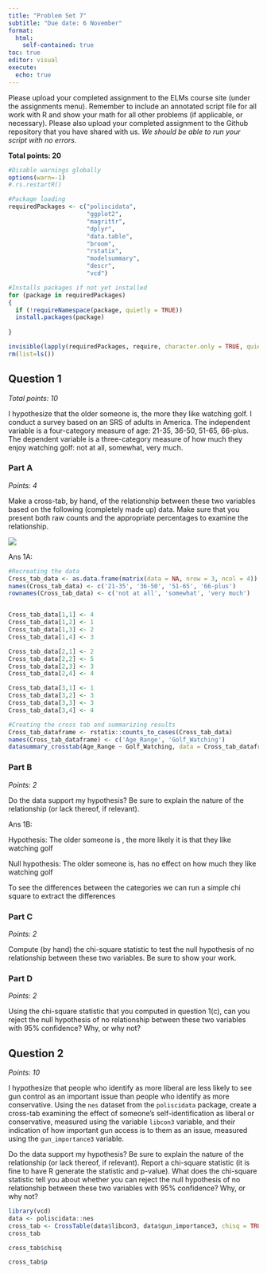 ```yaml
---
title: "Problem Set 7"
subtitle: "Due date: 6 November"
format: 
  html:
    self-contained: true
toc: true
editor: visual
execute: 
  echo: true
---
```


Please upload your completed assignment to the ELMs course site (under the assignments menu). Remember to include an annotated script file for all work with R and show your math for all other problems (if applicable, or necessary). Please also upload your completed assignment to the Github repository that you have shared with us. *We should be able to run your script with no errors.*

**Total points: 20**

```r
#Disable warnings globally
options(warn=-1)
#.rs.restartR()

#Package loading
requiredPackages <- c("poliscidata",
                      "ggplot2",
                      "magrittr",
                      "dplyr",
                      "data.table", 
                      "broom",
                      "rstatix",
                      "modelsummary",
                      "descr",
                      "vcd")

#Installs packages if not yet installed
for (package in requiredPackages) 
{ 
  if (!requireNamespace(package, quietly = TRUE))
  install.packages(package)
  
}

invisible(lapply(requiredPackages, require, character.only = TRUE, quietly = T))
rm(list=ls())
```

## Question 1

*Total points: 10*

I hypothesize that the older someone is, the more they like watching golf. I conduct a survey based on an SRS of adults in America. The independent variable is a four-category measure of age: 21-35, 36-50, 51-65, 66-plus. The dependent variable is a three-category measure of how much they enjoy watching golf: not at all, somewhat, very much.

### Part A

*Points: 4*

Make a cross-tab, by hand, of the relationship between these two variables based on the following (completely made up) data. Make sure that you present both raw counts and the appropriate percentages to examine the relationship.

![](img/PS7.png)

Ans 1A:

```r
#Recreating the data
Cross_tab_data <- as.data.frame(matrix(data = NA, nrow = 3, ncol = 4))
names(Cross_tab_data) <- c('21-35', '36-50', '51-65', '66-plus')
rownames(Cross_tab_data) <- c('not at all', 'somewhat', 'very much')


Cross_tab_data[1,1] <- 4
Cross_tab_data[1,2] <- 1
Cross_tab_data[1,3] <- 2
Cross_tab_data[1,4] <- 3

Cross_tab_data[2,1] <- 2
Cross_tab_data[2,2] <- 5
Cross_tab_data[2,3] <- 3
Cross_tab_data[2,4] <- 4

Cross_tab_data[3,1] <- 1
Cross_tab_data[3,2] <- 3
Cross_tab_data[3,3] <- 3
Cross_tab_data[3,4] <- 4

#Creating the cross tab and summarizing results 
Cross_tab_dataframe <- rstatix::counts_to_cases(Cross_tab_data)
names(Cross_tab_dataframe) <- c('Age_Range', 'Golf_Watching') 
datasummary_crosstab(Age_Range ~ Golf_Watching, data = Cross_tab_dataframe)
```

### Part B

*Points: 2*

Do the data support my hypothesis? Be sure to explain the nature of the relationship (or lack thereof, if relevant).

Ans 1B:

Hypothesis: The older someone is , the more likely it is that they like watching golf

Null hypothesis: The older someone is, has no effect on how much they like watching golf

To see the differences between the categories we can run a simple chi square to extract the differences

### Part C

*Points: 2*

Compute (by hand) the chi-square statistic to test the null hypothesis of no relationship between these two variables. Be sure to show your work.

### Part D

*Points: 2*

Using the chi-square statistic that you computed in question 1(c), can you reject the null hypothesis of no relationship between these two variables with 95% confidence? Why, or why not?

## Question 2

*Points: 10*

I hypothesize that people who identify as more liberal are less likely to see gun control as an important issue than people who identify as more conservative. Using the `nes` dataset from the `poliscidata` package, create a cross-tab examining the effect of someone's self-identification as liberal or conservative, measured using the variable `libcon3` variable, and their indication of how important gun access is to them as an issue, measured using the `gun_importance3` variable.

Do the data support my hypothesis? Be sure to explain the nature of the relationship (or lack thereof, if relevant). Report a chi-square statistic (it is fine to have R generate the statistic and p-value). What does the chi-square statistic tell you about whether you can reject the null hypothesis of no relationship between these two variables with 95% confidence? Why, or why not?

```r
library(vcd)
data <- poliscidata::nes
cross_tab <- CrossTable(data$libcon3, data$gun_importance3, chisq = TRUE)
cross_tab
```

```r
cross_tab$chisq
```

```r
cross_tab$p
```
